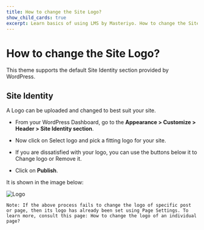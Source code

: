 ---
title: How to change the Site Logo?
show_child_cards: true
excerpt: Learn basics of using LMS by Masteriyo. How to change the Site Logo
---

# How to change the Site Logo?

This theme supports the default Site Identity section provided by WordPress.

## Site Identity

A Logo can be uploaded and changed to best suit your site.

- From your WordPress Dashboard, go to the **Appearance > Customize > Header > Site Identity section**.

- Now click on Select logo and pick a fitting logo for your site.

- If you are dissatisfied with your logo, you can use the buttons below it to Change logo or Remove it.

- Click on **Publish**.

It is shown in the image below:

![Logo](https://user-images.githubusercontent.com/109593521/183403298-4f14cc24-8462-41b9-a888-f3fae1d17996.png)

```
Note: If the above process fails to change the logo of specific post or page, then its logo has already been set using Page Settings. To learn more, consult this page: How to change the logo of an individual page?
```

